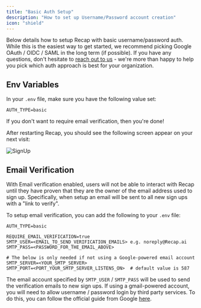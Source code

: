 ```yaml
---
title: "Basic Auth Setup"
description: "How to set up Username/Password account creation"
icon: "shield"
---
```


Below details how to setup Recap with basic username/password auth. While this is the easiest 
way to get started, we recommend picking Google OAuth / OIDC / SAML in the long term (if possible). 
If you have any questions, don't hesitate to [reach out to us](https://docs.Recap.dev/contact_us) - we're 
more than happy to help you pick which auth approach is best for your organization. 

## Env Variables

In your `.env` file, make sure you have the following value set:

```
AUTH_TYPE=basic
```

If you don't want to require email verification, then you're done! 

After restarting Recap, you should see the following screen appear on your next visit:

![SignUp](/images/basic_auth/Signup.png)

## Email Verification

With Email verification enabled, users will not be able to interact with Recap until
they have proven that they are the owner of the email address used to sign up. Specifically,
when setup an email will be sent to all new sign ups with a "link to verify".

To setup email verification, you can add the following to your `.env` file:

```
AUTH_TYPE=basic

REQUIRE_EMAIL_VERIFICATION=true
SMTP_USER=<EMAIL_TO_SEND_VERIFICATION_EMAILS> e.g. noreply@Recap.ai
SMTP_PASS=<PASSWORD_FOR_THE_EMAIL_ABOVE>

# The below is only needed if not using a Google-powered email account
SMTP_SERVER=<YOUR_SMTP_SERVER>
SMTP_PORT=<PORT_YOUR_SMTP_SERVER_LISTENS_ON>  # default value is 587
```

The email account specified by `SMTP_USER` / `SMTP_PASS` will be used to send the verification 
emails to new sign ups. If using a gmail-powered account, you will need to allow username / password
login by third party services. To do this, you can follow the official guide from Google 
[here](https://support.google.com/accounts/answer/6010255?hl=en#zippy=%2Cif-less-secure-app-access-is-off-for-your-account%2Cif-less-secure-app-access-is-on-for-your-account).